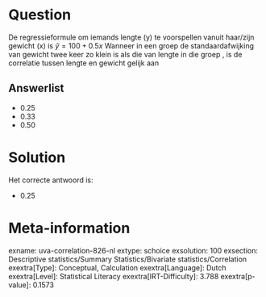 Question
========

De regressieformule om iemands lengte (y) te voorspellen vanuit
haar/zijn gewicht (x) is $\hat{y}=100+0.5x$ 
Wanneer in een groep de standaardafwijking van gewicht twee keer zo
klein is als die van lengte in die groep , is de correlatie tussen
lengte en gewicht gelijk aan

Answerlist
----------

* 0.25
* 0.33
* 0.50

Solution
========

Het correcte antwoord is: 

* 0.25

Meta-information
================
exname: uva-correlation-826-nl
extype: schoice
exsolution: 100
exsection: Descriptive statistics/Summary Statistics/Bivariate statistics/Correlation
exextra[Type]: Conceptual, Calculation
exextra[Language]: Dutch
exextra[Level]: Statistical Literacy
exextra[IRT-Difficulty]: 3.788
exextra[p-value]: 0.1573
